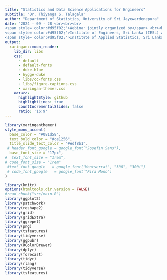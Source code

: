 ```yaml
---
title: "Statistics and Data Science Applications for Engineers"
subtitle: "Dr. Thiyanga S. Talagala"
author: "Department of Statistics, University of Sri Jayewardenepura"
date: "2024 - 09 - 28 <br><br><br> 
<span style='color:#d95f02;'>Webinar jointly organized by</span> <br><br>
<span style='color:#d95f02;'>Institute of Engineers, Sri Lanka (IESL) and </span>  <br><br> 
<span style='color:#d95f02;'>Institute of Applied Statistics, Sri Lanka (IASSL)</span>"
output:
  xaringan::moon_reader:
    lib_dir: libs
    css: 
      - default
      - default-fonts
      - duke-blue
      - hygge-duke
      - libs/cc-fonts.css
      - libs/figure-captions.css
      - xaringan-themer.css
    nature:
      highlightStyle: github
      highlightLines: true
      countIncrementalSlides: false
      ratio: '16:9'
---
```


```r
library(xaringanthemer)
style_mono_accent(
  base_color = "#081d58",
  text_bold_color = "#ce1256",
  title_slide_text_color = "#edf8b1",
 # header_font_google = google_font("Josefin Sans"),
  base_font_size = "17px",
#  text_font_size = "1rem",
# code_font_size = "1rem"
 #text_font_google   = google_font("Montserrat", "300", "300i")
 # code_font_google   = google_font("Fira Mono")
)
```


```r
library(knitr)
options(htmltools.dir.version = FALSE)
#read_chunk("src/main.R")
library(ggplot2)
library(patchwork)
library(reshape2)
library(grid)
library(gridExtra)
library(ggrepel)
library(png)
library(tsfeatures)
library(tidyverse)
library(ggpubr)
library(RColorBrewer)
library(dplyr)
library(forecast)
library(tidyr)
library(rlang)
library(tidyverse)
library(tsfeatures)
```